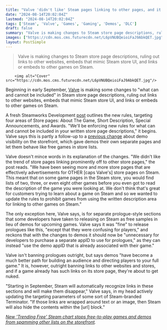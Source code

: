 ```yaml
---
title: "Valve 'didn't like' Steam pages linking to other pages, and it's 'enforcing new rules' on what devs can write on its store"
date: "2024-08-14T20:02:04Z"
lastmod: "2024-08-14T20:02:04Z"
tags: ['Steam', 'Valve', 'Games', 'Gaming', 'Demos', 'DLC']
draft: false
summary: "Valve is making changes to Steam store page descriptions, ruling out links to other websites, embeds that mimic Steam store UI, and links or embeds to other games on Steam."
images: ["https://cdn.mos.cms.futurecdn.net/L6pVNUBQeioiFaJ9AbkQET.jpg"]
layout: PostSimple
---
```

> Valve is making changes to Steam store page descriptions, ruling out links to other websites, embeds that mimic Steam store UI, and links or embeds to other games on Steam.


        <img alt="Cover" src="https://cdn.mos.cms.futurecdn.net/L6pVNUBQeioiFaJ9AbkQET.jpg"/>
        
Beginning in early September, [Valve](https://www.gamesradar.com/tag/valve/) is making some changes to "what can and cannot be included" in Steam store page descriptions, ruling out links to other websites, embeds that mimic Steam store UI, and links or embeds to other games on Steam. 

A fresh Steamworks Development [<u>post</u>](https://steamcommunity.com/groups/steamworks/announcements/detail/4201376568915048836) outlines the new rules, targeting four areas of Store pages: About The Game, Short Description, Special Announcements, and Awards. "We'll be enforcing new rules for what can and cannot be included in your written store page descriptions," it begins. Valve says this is partly a follow-up to a [<u>previous change</u>](https://store.steampowered.com/news/group/4145017/view/4155211502162971562) about demo visibility on the storefront, which gave demos their own separate pages and let them behave like free games in store lists. 

Valve doesn't mince words in its explanation of the changes. "We didn't like the trend of store pages linking prominently off to other store pages," the post reads. "We have been seeing more and more store pages that are effectively advertisements for OTHER [caps Valve's] store pages on Steam. This meant that on some game pages in the Steam store, you would find lists of two, three, or even eight other games before you even got to read the description of the game you were looking at. We don't think that's great for customers trying to learn about a game on Steam and so we wanted to update the rules to prohibit games from using the written description area for linking to other games on Steam."

The only exception here, Valve says, is for separate prologue-style sections that some developers have taken to releasing on Steam as free samples in lieu of demos for upcoming games. Valve says it was "fine" to release prologues like this, "except that they were confusing for players," and reckons that with the changes to demos it should now be "unnecessary for developers to purchase a separate appID to use for prologues," as they can instead "use the demo appID that is already associated with their game." 

Valve isn't banning prologues outright, but says demos "have become a much better path for building an audience and directing players to your full game." It is, however, outright banning links to other websites and stores, and if a game already has such links on its store page, they're about to get nuked. 

"Starting in September, Steam will automatically recognize links in these sections and will make them disappear," Valve says, in my head actively updating the targeting parameters of some sort of Steam-branded Terminator. "If those links are wrapped around text or an image, then Steam will also hide the contents within the [url] block." 

[<u><em>New 'Trending Free' Steam chart stops free-to-play games and demos from spamming other lists on the storefront</em></u>](https://www.gamesradar.com/platforms/pc-gaming/new-trending-free-steam-chart-stops-free-to-play-games-and-demos-from-spamming-other-lists-on-the-storefront/)*.*
        
